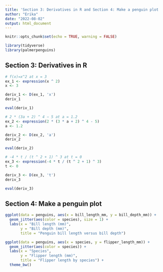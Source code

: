 ```yaml
---
title: 'Section 3: Derivatives in R and Section 4: Make a penguin plot'
author: "Erika"
date: "2022-08-02"
output: html_document
---
```


```r
knitr::opts_chunk$set(echo = TRUE, warning = FALSE)

library(tidyverse)
library(palmerpenguins)
```

## Section 3: Derivatives in R

```r
# f(x)=x^2 at x = 3
ex_1 <- expression(x ^ 2)
x <- 3

deriv_1 <- D(ex_1, 'x')
deriv_1

eval(deriv_1)
```

```r
# 2 * (3a + 2) ^ 4 − 5 at a = 1.2
ex_2 <- expression(2 * (3 * a + 2) ^ 4 - 5)
a <- 1.2

deriv_2 <- D(ex_2, 'a')
deriv_2

eval(deriv_2)
```

```r
# -4 * t / (t ^ 2 + 1) ^ 3 at t = 0
ex_3 <- expression(-4 * t / (t ^ 2 + 1) ^ 3)
t <- 0

deriv_3 <- D(ex_3, 't')
deriv_3

eval(deriv_3)
```


## Section 4: Make a penguin plot

```r
ggplot(data = penguins, aes(x = bill_length_mm, y = bill_depth_mm)) +
  geom_jitter(aes(color = species), size = 1) +
  labs(x = "Bill length (mm)",
       y = "Bill depth (mm)",
       title = "Penguin bill length versus bill depth")
```

```r
ggplot(data = penguins, aes(x = species, y = flipper_length_mm)) +
  geom_jitter(aes(color = species)) +
  labs(x = "Species",
       y = "Flipper length (mm)",
       title = "Flipper length by species") +
  theme_bw()
```

